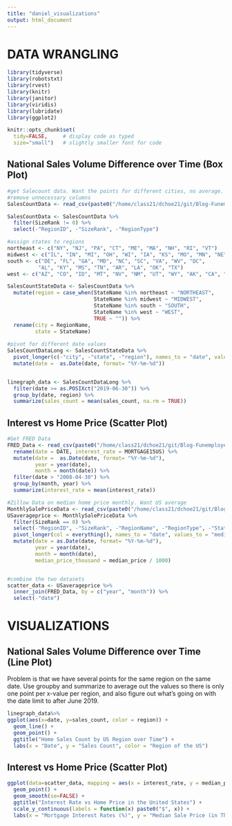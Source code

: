 ```yaml
---
title: "daniel_visualizations"
output: html_document
---
```


# DATA WRANGLING

```r
library(tidyverse)
library(robotstxt)
library(rvest)
library(knitr)
library(janitor)
library(viridis)
library(lubridate)
library(ggplot2)

knitr::opts_chunk$set(
  tidy=FALSE,     # display code as typed
  size="small")   # slightly smaller font for code
```

## National Sales Volume Difference over Time (Box Plot)

```r
#get Salecount data. Want the points for different cities, no average. 
#remove unnecessary columns
SalesCountData <- read_csv(paste0("/home/class21/dchoe21/git/Blog-Funemployed-Statisticians/Datasets/sales_count.csv"))

SalesCountData <- SalesCountData %>%
  filter(SizeRank != 0) %>%
  select(-"RegionID", -"SizeRank", -"RegionType")

#assign states to regions
northeast <- c("NY", "NJ", "PA", "CT", "ME", "MA", "NH", "RI", "VT")
midwest <- c("IL", "IN", "MI", "OH", "WI", "IA", "KS", "MO", "MN", "NE", "ND", "SD")
south <- c("DE", "FL", "GA", "MD", "NC", "SC", "VA", "WV", "DC",
          "AL", "KY", "MS", "TN", "AR", "LA", "OK", "TX")
west <- c("AZ", "CO", "ID", "MT", "NV", "NM", "UT", "WY", "AK", "CA", "HI", "OR", "WA")

SalesCountStateData <- SalesCountData %>%
  mutate(region = case_when(StateName %in% northeast ~ "NORTHEAST",
                            StateName %in% midwest ~ "MIDWEST",
                            StateName %in% south ~ "SOUTH",
                            StateName %in% west ~ "WEST",
                            TRUE ~ "")) %>%
  rename(city = RegionName,
         state = StateName)
        
#pivot for different date values
SalesCountDataLong <- SalesCountStateData %>%
  pivot_longer(c(-"city", -"state", -"region"), names_to = "date", values_to = "sales_count")%>%
  mutate(date =  as.Date(date, format= "%Y-%m-%d")) 


linegraph_data <- SalesCountDataLong %>%
  filter(date >= as.POSIXct("2019-06-30")) %>%
  group_by(date, region) %>%
  summarize(sales_count = mean(sales_count, na.rm = TRUE))
```

## Interest vs Home Price (Scatter Plot)

```r
#Get FRED Data
FRED_Data <- read_csv(paste0("/home/class21/dchoe21/git/Blog-Funemployed-Statisticians/Datasets/FRED_interest.csv")) %>%
  rename(date = DATE, interest_rate = MORTGAGE15US) %>%
  mutate(date =  as.Date(date, format= "%Y-%m-%d"), 
         year = year(date),
         month = month(date)) %>%
  filter(date > "2008-04-30") %>%
  group_by(month, year) %>%
  summarize(interest_rate = mean(interest_rate))

#Zillow Data on median home price monthly. Want US average
MonthlySalePriceData <- read_csv(paste0("/home/class21/dchoe21/git/Blog-Funemployed-Statisticians/Datasets/median_monthly"))
USaverageprice <- MonthlySalePriceData %>%
  filter(SizeRank == 0) %>%
  select(-"RegionID", -"SizeRank", -"RegionName", -"RegionType", -"StateName") %>%
  pivot_longer(col = everything(), names_to = "date", values_to = "median_price") %>%
  mutate(date = as.Date(date, format= "%Y-%m-%d"),
         year = year(date),
         month = month(date),
         median_price_thousand = median_price / 1000)


#combine the two datasets
scatter_data <- USaverageprice %>%
  inner_join(FRED_Data, by = c("year", "month")) %>%
  select(-"date")
```

# VISUALIZATIONS

## National Sales Volume Difference over Time (Line Plot)

Problem is that we have several points for the same region on the same date. Use groupby and summarize to average out the values so there is only one point per x-value per region, and also figure out what's going on with the date limit to after June 2019. 
```r
linegraph_data%>%
ggplot(aes(x=date, y=sales_count, color = region)) +
  geom_line() +
  geom_point() +
  ggtitle("Home Sales Count by US Region over Time") +
  labs(x = "Date", y = "Sales Count", color = "Region of the US")
```

## Interest vs Home Price (Scatter Plot)

```r
ggplot(data=scatter_data, mapping = aes(x = interest_rate, y = median_price_thousand)) +
  geom_point() +
  geom_smooth(se=FALSE) +
  ggtitle("Interest Rate vs Home Price in the United States") +
  scale_y_continuous(labels = function(x) paste0("$", x)) +
  labs(x = "Mortgage Interest Rates (%)", y = "Median Sale Price (in Thousands)")
```